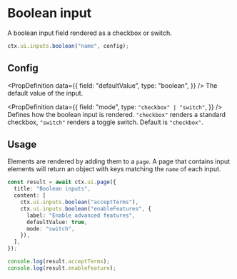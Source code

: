 # Boolean input

A boolean input field rendered as a checkbox or switch.

```ts
ctx.ui.inputs.boolean("name", config);
```

## Config


<InputProps />

<PropDefinition
  data={{
    field: "defaultValue",
    type: "boolean",
  }}
/>
The default value of the input.

<PropDefinition
  data={{
    field: "mode",
    type: `"checkbox" | "switch"`,
  }}
/>
Defines how the boolean input is rendered. `"checkbox"` renders a standard checkbox, `"switch"` renders
a toggle switch. Default is `"checkbox"`.

## Usage

Elements are rendered by adding them to a `page`. A page that contains input elements will return an object with keys matching the `name` of each input.

```ts
const result = await ctx.ui.page({
  title: "Boolean inputs",
  content: [
    ctx.ui.inputs.boolean("acceptTerms"),
    ctx.ui.inputs.boolean("enableFeatures", {
      label: "Enable advanced features",
      defaultValue: true,
      mode: "switch",
    }),
  ],
});

console.log(result.acceptTerms);
console.log(result.enableFeature);
```


<Flow flow="boolean" height={300} />
